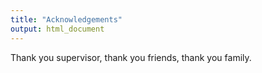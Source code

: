```yaml
---
title: "Acknowledgements"
output: html_document
---
```

\phantomsection
\chapter*{Acknowledgements}
\addcontentsline{toc}{chapter}{Acknowledgements}
\pagestyle{plain}

Thank you supervisor, thank you friends, thank you family.
